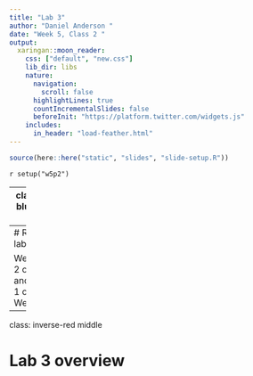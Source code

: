 ```yaml
---
title: "Lab 3"
author: "Daniel Anderson "
date: "Week 5, Class 2 "
output:
  xaringan::moon_reader:
    css: ["default", "new.css"]
    lib_dir: libs
    nature:
      navigation:
        scroll: false
      highlightLines: true
      countIncrementalSlides: false
      beforeInit: "https://platform.twitter.com/widgets.js"
    includes:
      in_header: "load-feather.html"
---
```


```r
source(here::here("static", "slides", "slide-setup.R"))
```

`r setup("w5p2")`


---
class: inverse-blue
# Data viz in Wild

Shijing

David

## Raleigh and Maggie on deck


---
# Reviewing labs/homeworks

We'll review Lab 2 on Monday and Homework 1 on Wednesday

---
class: inverse-red middle

# Lab 3 overview